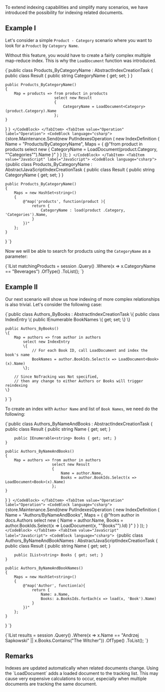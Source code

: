 
To extend indexing capabilities and simplify many scenarios, we have introduced the possibility for indexing related documents.

## Example I

Let's consider a simple `Product - Category` scenario where you want to look for a `Product` by `Category Name`.

Without this feature, you would have to create a fairly complex multiple map-reduce index. This is why the `LoadDocument` function was introduced.

<Tabs groupId='languageSyntax'>
<TabItem value="AbstractIndexCreationTask" label="AbstractIndexCreationTask">
<CodeBlock language="csharp">
{`public class Products_ByCategoryName : AbstractIndexCreationTask<Product>
{
    public class Result
    {
        public string CategoryName { get; set; }
    }

    public Products_ByCategoryName()
    {
        Map = products => from product in products
                          select new Result
                          {
                              CategoryName = LoadDocument<Category>(product.Category).Name
                          };
    }
}
`}
</CodeBlock>
</TabItem>
<TabItem value="Operation" label="Operation">
<CodeBlock language="csharp">
{`store.Maintenance.Send(new PutIndexesOperation
(
    new IndexDefinition
    {
        Name = "Products/ByCategoryName",
        Maps =
        {
            @"from product in products
            select new
            {
                CategoryName = LoadDocument(product.Category, ""Categories"").Name
            }"
        }
    }
));
`}
</CodeBlock>
</TabItem>
<TabItem value="JavaScript" label="JavaScript">
<CodeBlock language="csharp">
{`public class Products_ByCategoryName : AbstractJavaScriptIndexCreationTask
{
    public class Result
    {
        public string CategoryName { get; set; }
    }

    public Products_ByCategoryName()
    {
        Maps = new HashSet<string>()
        {
            @"map('products', function(product ){
                return {
                    CategoryName : load(product .Category, 'Categories').Name,
                }
            })"
        };
    }
}
`}
</CodeBlock>
</TabItem>
</Tabs>

Now we will be able to search for products using the `CategoryName` as a parameter:

<TabItem value="indexing_related_documents_7" label="indexing_related_documents_7">
<CodeBlock language="csharp">
{`IList<Product> matchingProducts = session
    .Query<Products_ByCategoryName_NoTracking.IndexEntry, Products_ByCategoryName_NoTracking>()
    .Where(x => x.CategoryName == "Beverages")
    .OfType<Product>()
    .ToList();
`}
</CodeBlock>
</TabItem>

## Example II

Our next scenario will show us how indexing of more complex relationships is also trivial. Let's consider the following case:

<TabItem value="indexing_related_documents_4" label="indexing_related_documents_4">
<CodeBlock language="csharp">
{`public class Authors_ByBooks : AbstractIndexCreationTask<Author>
\{
    public class IndexEntry
    \{
        public IEnumerable<string> BookNames \{ get; set; \}
    \}

    public Authors_ByBooks()
    \{
        Map = authors => from author in authors
            select new IndexEntry
            \{
                // For each Book ID, call LoadDocument and index the book's name
                BookNames = author.BookIds.Select(x => LoadDocument<Book>(x).Name)
            \};
        
        // Since NoTracking was Not specified,
        // then any change to either Authors or Books will trigger reindexing 
    \}
\}
`}
</CodeBlock>
</TabItem>

To create an index with `Author Name` and list of `Book Names`, we need do the following:

<Tabs groupId='languageSyntax'>
<TabItem value="AbstractIndexCreationTask" label="AbstractIndexCreationTask">
<CodeBlock language="csharp">
{`public class Authors_ByNameAndBooks : AbstractIndexCreationTask<Author>
{
    public class Result
    {
        public string Name { get; set; }

        public IEnumerable<string> Books { get; set; }
    }

    public Authors_ByNameAndBooks()
    {
        Map = authors => from author in authors
                         select new Result
                         {
                             Name = author.Name,
                             Books = author.BookIds.Select(x => LoadDocument<Book>(x).Name)
                         };
    }
}
`}
</CodeBlock>
</TabItem>
<TabItem value="Operation" label="Operation">
<CodeBlock language="csharp">
{`store.Maintenance.Send(new PutIndexesOperation
(
    new IndexDefinition
    {
        Name = "Authors/ByNameAndBooks",
        Maps =
        {
            @"from author in docs.Authors
            select new
            {
                Name = author.Name,
                Books = author.BookIds.Select(x => LoadDocument(x, ""Books"").Id)
            }"
        }
    }
));
`}
</CodeBlock>
</TabItem>
<TabItem value="JavaScript" label="JavaScript">
<CodeBlock language="csharp">
{`public class Authors_ByNameAndBookNames : AbstractJavaScriptIndexCreationTask
{
    public class Result
    {
        public string Name { get; set; }

        public IList<string> Books { get; set; }
    }

    public Authors_ByNameAndBookNames()
    {
        Maps = new HashSet<string>()
        {
            @"map('Author', function(a){
                return {
                    Name: a.Name,
                    Books: a.BooksIds.forEach(x => load(x, 'Book').Name)
                }
            })"
        };
    }
}
`}
</CodeBlock>
</TabItem>
</Tabs>

<TabItem value="indexing_related_documents_8" label="indexing_related_documents_8">
<CodeBlock language="csharp">
{`IList<Author> results = session
    .Query<Authors_ByNameAndBooks.Result, Authors_ByNameAndBooks>()
    .Where(x => x.Name == "Andrzej Sapkowski" || x.Books.Contains("The Witcher"))
    .OfType<Author>()
    .ToList();
`}
</CodeBlock>
</TabItem>

## Remarks

<Admonition type="info" title="">
Indexes are updated automatically when related documents change.
</Admonition>

<Admonition type="warning" title="">
Using the `LoadDocument` adds a loaded document to the tracking list. This may cause very expensive calculations to occur, especially when multiple documents are tracking the same document.
</Admonition>



